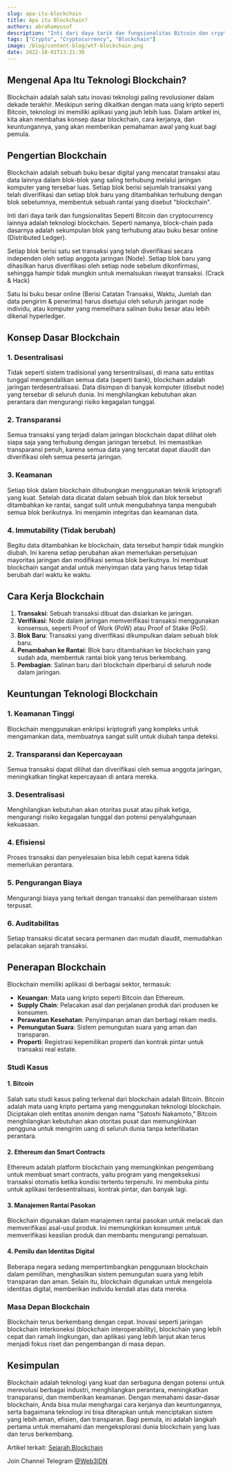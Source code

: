```yaml
---
slug: apa-itu-blockchain
title: Apa itu Blockchain?
authors: abrahamyusuf
description: "Inti dari daya tarik dan fungsionalitas Bitcoin dan cryptocurrency lainnya adalah teknologi blockchain. Seperti namanya, block-chain pada dasarnya adalah sekumpulan blok yang terhubung atau buku besar online (Distributed Ledger)."
tags: ["Crypto", "Cryptocurrency", "Blockchain"]
image: /blog/content-blog/wtf-blockchain.png
date: 2022-10-01T13:21:30
---
```




## Mengenal Apa Itu Teknologi Blockchain? 

Blockchain adalah salah satu inovasi teknologi paling revolusioner dalam dekade terakhir. Meskipun sering dikaitkan dengan mata uang kripto seperti Bitcoin, teknologi ini memiliki aplikasi yang jauh lebih luas. Dalam artikel ini, kita akan membahas konsep dasar blockchain, cara kerjanya, dan keuntungannya, yang akan memberikan pemahaman awal yang kuat bagi pemula.

## Pengertian Blockchain

Blockchain adalah sebuah buku besar digital yang mencatat transaksi atau data lainnya dalam blok-blok yang saling terhubung melalui jaringan komputer yang tersebar luas. Setiap blok berisi sejumlah transaksi yang telah diverifikasi dan setiap blok baru yang ditambahkan terhubung dengan blok sebelumnya, membentuk sebuah rantai yang disebut "blockchain".

Inti dari daya tarik dan fungsionalitas Seperti Bitcoin dan cryptocurrency lainnya adalah teknologi blockchain. Seperti namanya, block-chain pada dasarnya adalah sekumpulan blok yang terhubung atau buku besar online (Distributed Ledger).

Setiap blok berisi satu set transaksi yang telah diverifikasi secara independen oleh setiap anggota jaringan (Node). Setiap blok baru yang dihasilkan harus diverifikasi oleh setiap node sebelum dikonfirmasi, sehingga hampir tidak mungkin untuk memalsukan riwayat transaksi. (Crack & Hack)

Satu Isi buku besar online (Berisi Catatan Transaksi, Waktu, Jumlah dan data pengirim & penerima) harus disetujui oleh seluruh jaringan node individu, atau komputer yang memelihara salinan buku besar atau lebih dikenal hyperledger.  

## Konsep Dasar Blockchain

### 1. Desentralisasi
Tidak seperti sistem tradisional yang tersentralisasi, di mana satu entitas tunggal mengendalikan semua data (seperti bank), blockchain adalah jaringan terdesentralisasi. Data disimpan di banyak komputer (disebut node) yang tersebar di seluruh dunia. Ini menghilangkan kebutuhan akan perantara dan mengurangi risiko kegagalan tunggal.

### 2. Transparansi
Semua transaksi yang terjadi dalam jaringan blockchain dapat dilihat oleh siapa saja yang terhubung dengan jaringan tersebut. Ini memastikan transparansi penuh, karena semua data yang tercatat dapat diaudit dan diverifikasi oleh semua peserta jaringan.

### 3. Keamanan
Setiap blok dalam blockchain dihubungkan menggunakan teknik kriptografi yang kuat. Setelah data dicatat dalam sebuah blok dan blok tersebut ditambahkan ke rantai, sangat sulit untuk mengubahnya tanpa mengubah semua blok berikutnya. Ini menjamin integritas dan keamanan data.

### 4. Immutability (Tidak berubah)
Begitu data ditambahkan ke blockchain, data tersebut hampir tidak mungkin diubah. Ini karena setiap perubahan akan memerlukan persetujuan mayoritas jaringan dan modifikasi semua blok berikutnya. Ini membuat blockchain sangat andal untuk menyimpan data yang harus tetap tidak berubah dari waktu ke waktu.

## Cara Kerja Blockchain

1. **Transaksi**: Sebuah transaksi dibuat dan disiarkan ke jaringan.
2. **Verifikasi**: Node dalam jaringan memverifikasi transaksi menggunakan konsensus, seperti Proof of Work (PoW) atau Proof of Stake (PoS).
3. **Blok Baru**: Transaksi yang diverifikasi dikumpulkan dalam sebuah blok baru.
4. **Penambahan ke Rantai**: Blok baru ditambahkan ke blockchain yang sudah ada, membentuk rantai blok yang terus berkembang.
5. **Pembagian**: Salinan baru dari blockchain diperbarui di seluruh node dalam jaringan.

## Keuntungan Teknologi Blockchain

### 1. Keamanan Tinggi
Blockchain menggunakan enkripsi kriptografi yang kompleks untuk mengamankan data, membuatnya sangat sulit untuk diubah tanpa deteksi.

### 2. Transparansi dan Kepercayaan
Semua transaksi dapat dilihat dan diverifikasi oleh semua anggota jaringan, meningkatkan tingkat kepercayaan di antara mereka.

### 3. Desentralisasi
Menghilangkan kebutuhan akan otoritas pusat atau pihak ketiga, mengurangi risiko kegagalan tunggal dan potensi penyalahgunaan kekuasaan.

### 4. Efisiensi
Proses transaksi dan penyelesaian bisa lebih cepat karena tidak memerlukan perantara.

### 5. Pengurangan Biaya
Mengurangi biaya yang terkait dengan transaksi dan pemeliharaan sistem terpusat.

### 6. Auditabilitas
Setiap transaksi dicatat secara permanen dan mudah diaudit, memudahkan pelacakan sejarah transaksi.

## Penerapan Blockchain

Blockchain memiliki aplikasi di berbagai sektor, termasuk:
- **Keuangan**: Mata uang kripto seperti Bitcoin dan Ethereum.
- **Supply Chain**: Pelacakan asal dan perjalanan produk dari produsen ke konsumen.
- **Perawatan Kesehatan**: Penyimpanan aman dan berbagi rekam medis.
- **Pemungutan Suara**: Sistem pemungutan suara yang aman dan transparan.
- **Properti**: Registrasi kepemilikan properti dan kontrak pintar untuk transaksi real estate.

### Studi Kasus

#### 1. **Bitcoin**

Salah satu studi kasus paling terkenal dari blockchain adalah Bitcoin. Bitcoin adalah mata uang kripto pertama yang menggunakan teknologi blockchain. Diciptakan oleh entitas anonim dengan nama "Satoshi Nakamoto," Bitcoin menghilangkan kebutuhan akan otoritas pusat dan memungkinkan pengguna untuk mengirim uang di seluruh dunia tanpa keterlibatan perantara.

#### 2. **Ethereum dan Smart Contracts**

Ethereum adalah platform blockchain yang memungkinkan pengembang untuk membuat smart contracts, yaitu program yang mengeksekusi transaksi otomatis ketika kondisi tertentu terpenuhi. Ini membuka pintu untuk aplikasi terdesentralisasi, kontrak pintar, dan banyak lagi.

#### 3. **Manajemen Rantai Pasokan**

Blockchain digunakan dalam manajemen rantai pasokan untuk melacak dan memverifikasi asal-usul produk. Ini memungkinkan konsumen untuk memverifikasi keaslian produk dan membantu mengurangi pemalsuan.

#### 4. **Pemilu dan Identitas Digital**

Beberapa negara sedang mempertimbangkan penggunaan blockchain dalam pemilihan, menghasilkan sistem pemungutan suara yang lebih transparan dan aman. Selain itu, blockchain digunakan untuk mengelola identitas digital, memberikan individu kendali atas data mereka.

### Masa Depan Blockchain

Blockchain terus berkembang dengan cepat. Inovasi seperti jaringan blockchain interkoneksi (blockchain interoperability), blockchain yang lebih cepat dan ramah lingkungan, dan aplikasi yang lebih lanjut akan terus menjadi fokus riset dan pengembangan di masa depan.

## Kesimpulan

Blockchain adalah teknologi yang kuat dan serbaguna dengan potensi untuk merevolusi berbagai industri, menghilangkan perantara, meningkatkan transparansi, dan memberikan keamanan. Dengan memahami dasar-dasar blockchain, Anda bisa mulai menghargai cara kerjanya dan keuntungannya, serta bagaimana teknologi ini bisa diterapkan untuk menciptakan sistem yang lebih aman, efisien, dan transparan. Bagi pemula, ini adalah langkah pertama untuk memahami dan mengeksplorasi dunia blockchain yang luas dan terus berkembang.

Artikel terkait: [Sejarah Blockchain](/blog/sejarah-blockchain)

Join Channel Telegram [@Web3IDN](https://t.me/Web3IDN)
